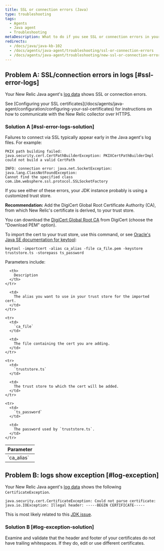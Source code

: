```yaml
---
title: SSL or connection errors (Java)
type: troubleshooting
tags:
  - Agents
  - Java agent
  - Troubleshooting
metaDescription: What to do if you see SSL or connection errors in your New Relic Java app's logs.
redirects:
  - /docs/java/java-kb-102
  - /docs/agents/java-agent/troubleshooting/ssl-or-connection-errors
  - /docs/agents/java-agent/troubleshooting/new-ssl-or-connection-errors-java
---
```


## Problem A: SSL/connection errors in logs [#ssl-error-logs]

Your New Relic Java agent's [log data](/docs/agents/java-agent/troubleshooting/generate-debug-logs-troubleshooting-java) shows SSL or connection errors.

<Callout variant="tip">
  See [Configuring your SSL certificates](/docs/agents/java-agent/configuration/configuring-your-ssl-certificates) for instructions on how to communicate with the New Relic collector over HTTPS.
</Callout>

### Solution A [#ssl-error-logs-solution]

Failures to connect via SSL typically appear early in the Java agent's log files. For example:

```
PKIX path building failed: java.security.cert.CertPathBuilderException: PKIXCertPathBuilderImpl could not build a valid CertPath
```

```
INFO: connection error: java.net.SocketException: java.lang.ClassNotFoundException: 
Cannot find the specified class com.ibm.websphere.ssl.protocol.SSLSocketFactory
```

If you see either of these errors, your JDK instance probably is using a customized trust store.

**Recommendation:** Add the DigiCert Global Root Certificate Authority (CA), from which New Relic's certificate is derived, to your trust store.

You can download the [DigiCert Global Root CA](https://www.digicert.com/kb/digicert-root-certificates.htm "Link opens in a new window.") from DigiCert (choose the "Download PEM" option).

To import the cert to your trust store, use this command, or see [Oracle's Java SE documentation for keytool](https://docs.oracle.com/javase/6/docs/technotes/tools/solaris/keytool.html):

```
keytool -importcert -alias ca_alias -file ca_file.pem -keystore truststore.ts -storepass ts_password
```

Parameters include:

<table>
  <thead>
    <tr>
      <th>
        Parameter
      </th>

      <th>
        Description
      </th>
    </tr>
  </thead>

  <tbody>
    <tr>
      <td>
        `ca_alias`
      </td>

      <td>
        The alias you want to use in your trust store for the imported cert.
      </td>
    </tr>

    <tr>
      <td>
        `ca_file`
      </td>

      <td>
        The file containing the cert you are adding.
      </td>
    </tr>

    <tr>
      <td>
        `truststore.ts`
      </td>

      <td>
        The trust store to which the cert will be added.
      </td>
    </tr>

    <tr>
      <td>
        `ts_password`
      </td>

      <td>
        The password used by `truststore.ts`.
      </td>
    </tr>
  </tbody>
</table>

## Problem B: logs show exception [#log-exception] 

Your New Relic Java agent's [log data](/docs/agents/java-agent/troubleshooting/generate-debug-logs-troubleshooting-java) shows the following `CertificateException`.

```
java.security.cert.CertificateException: Could not parse certificate: java.io.IOException: Illegal header: -----BEGIN CERTIFICATE-----
```

This is most likely related to this [JDK issue](https://bugs.openjdk.java.net/browse/JDK-8208602).

### Solution B [#log-exception-solution]

Examine and validate that the header and footer of your certificates do not have trailing whitespaces. If they do, edit or use different certificates. 